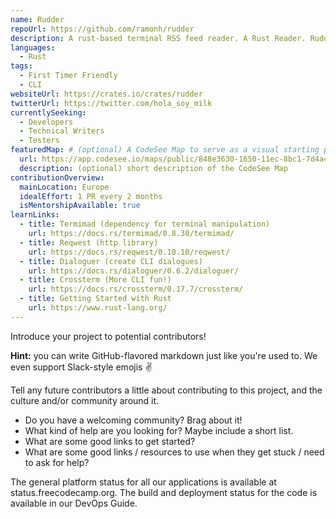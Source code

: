 ```yaml
---
name: Rudder
repoUrl: https://github.com/ramonh/rudder
description: A rust-based terminal RSS feed reader. A Rust Reader. Rudder.
languages: 
  - Rust
tags:
  - First Timer Friendly
  - CLI
websiteUrl: https://crates.io/crates/rudder
twitterUrl: https://twitter.com/hola_soy_milk
currentlySeeking: 
  - Developers
  - Technical Writers
  - Testers
featuredMap: # (optional) A CodeSee Map to serve as a visual starting point for contributors
  url: https://app.codesee.io/maps/public/848e3630-1650-11ec-8bc1-7d4a4822cc27
  description: (optional) short description of the CodeSee Map
contributionOverview:
  mainLocation: Europe
  idealEffort: 1 PR every 2 months
  isMentorshipAvailable: true
learnLinks:
  - title: Termimad (dependency for terminal manipulation)
    url: https://docs.rs/termimad/0.8.30/termimad/
  - title: Reqwest (http library)
    url: https://docs.rs/reqwest/0.10.10/reqwest/
  - title: Dialoguer (create CLI dialogues)
    url: https://docs.rs/dialoguer/0.6.2/dialoguer/
  - title: Crossterm (More CLI fun!)
    url: https://docs.rs/crossterm/0.17.7/crossterm/
  - title: Getting Started with Rust
    url: https://www.rust-lang.org/
---
```


<!-- Divide your content into sections using our handy shortcodes. Each section is optional -->

<Overview>

Introduce your project to potential contributors!

**Hint:** you can write GitHub-flavored markdown just like you're used to. We even support Slack-style emojis :v:

</Overview>

<Contributing>

Tell any future contributors a little about contributing to this project, and the culture and/or community around it.

- Do you have a welcoming community? Brag about it!
- What kind of help are you looking for? Maybe include a short list.
- What are some good links to get started?
- What are some good links / resources to use when they get stuck / need to ask for help?

The general platform status for all our applications is available at status.freecodecamp.org. The build and deployment status for the code is available in our DevOps Guide.

</Contributing>